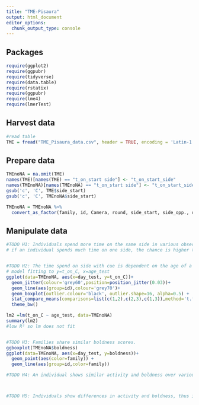 ```yaml
---
title: "TME-Pisaura"
output: html_document
editor_options:
  chunk_output_type: console
---
```



## Packages

```r
require(ggplot2)
require(ggpubr)
require(tidyverse)
require(data.table)
require(rstatix)
require(ggpubr)
require(lme4)
require(lmerTest)
```

## Harvest data

```r
#read table
TME = fread("TME_Pisaura_data.csv", header = TRUE, encoding = 'Latin-1', stringsAsFactors = FALSE)

```

## Prepare data

```r
TMEnoNA = na.omit(TME)
names(TME)[names(TME) == "t_on_start side"] <- "t_on_start_side"
names(TMEnoNA)[names(TMEnoNA) == "t_on_start side"] <- "t_on_start_side"
gsub('c', 'C', TME$side_start)
gsub('c', 'C', TMEnoNA$side_start)

TMEnoNA = TMEnoNA %>%
  convert_as_factor(family, id, Camera, round, side_start, side_opp., day_test)
```

## Manipulate data

```r
#TODO H1: Individuals spend more time on the same side in various observations
# if an individual spends much time on one side, the chance is higher that it will spend more time on this side the next time


#TODO H2: The time spend on side with cue is dependent on the age of a spider (cricket boldness ontogeny Niemelä 2011).
# model fitting to y=t_on_C, x=age_test
ggplot(data=TMEnoNA, aes(x=day_test, y=t_on_C))+
  geom_jitter(colour='grey60',position=position_jitter(0.03))+
  geom_line(aes(group=id),colour='grey70')+
  geom_boxplot(outlier.colour='black', outlier.shape=16, alpha=0.5) +
  stat_compare_means(comparisons=list(c(1,2),c(2,3),c(1,3)),method='t.test', label='p.signif') +
  theme_bw()

lm2 =lm(t_on_C ~ age_test, data=TMEnoNA)
summary(lm2)
#low R² so lm does not fit


#TODO H3: Families share similar boldness scores.
ggboxplot(TMEnoNA$boldness)
ggplot(data=TMEnoNA, aes(x=day_test, y=boldness))+
  geom_point(aes(color=family)) +
  geom_line(aes(group=id,color=family))

#TODO H4: An individual shows similar activity and boldness over various observations.



#TODO H5: Individuals show differences in activity and boldness, thus imply having a personality.




```